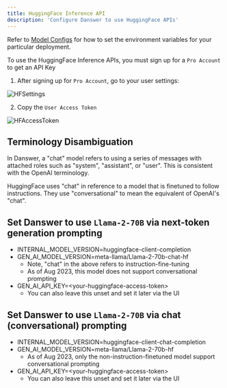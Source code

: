 ```yaml
---
title: HuggingFace Inference API
description: 'Configure Danswer to use HuggingFace APIs'
---
```


Refer to [Model Configs](https://docs.danswer.dev/gen_ai_configs/overview#model-configs) for how to set the
environment variables for your particular deployment.

To use the HuggingFace Inference APIs, you must sign up for a `Pro Account` to get an API Key
1. After signing up for `Pro Account`, go to your user settings:

![HFSettings](/images/gen_ai/HFSettings.png)

2. Copy the `User Access Token`

![HFAccessToken](/images/gen_ai/HFAccessToken.png)

## Terminology Disambiguation
In Danswer, a "chat" model refers to using a series of messages with attached roles such as "system", "assistant", or
"user". This is consistent with the OpenAI terminology.

HuggingFace uses "chat" in reference to a model that is finetuned to follow instructions.
They use "conversational" to mean the equivalent of OpenAI's "chat".


## Set Danswer to use `Llama-2-70B` via next-token generation prompting
- INTERNAL_MODEL_VERSION=huggingface-client-completion
- GEN_AI_MODEL_VERSION=meta-llama/Llama-2-70b-chat-hf
    - Note, "chat" in the above refers to instruction-fine-tuning
    - As of Aug 2023, this model does not support conversational prompting
- GEN_AI_API_KEY=&lt;your-huggingface-access-token&gt;
    - You can also leave this unset and set it later via the UI


## Set Danswer to use `Llama-2-70B` via chat (conversational) prompting
- INTERNAL_MODEL_VERSION=huggingface-client-chat-completion
- GEN_AI_MODEL_VERSION=meta-llama/Llama-2-70b-hf
    - As of Aug 2023, only the non-instruction-finetuned model support conversational prompting
- GEN_AI_API_KEY=&lt;your-huggingface-access-token&gt;
    - You can also leave this unset and set it later via the UI
